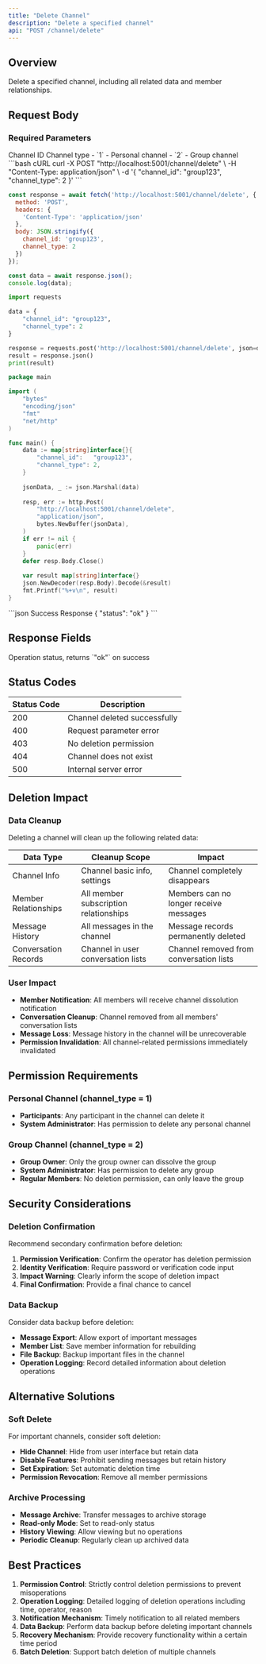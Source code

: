 ```yaml
---
title: "Delete Channel"
description: "Delete a specified channel"
api: "POST /channel/delete"
---
```


## Overview

Delete a specified channel, including all related data and member relationships.

## Request Body

### Required Parameters

<ParamField body="channel_id" type="string" required>
Channel ID
</ParamField>

<ParamField body="channel_type" type="integer" required>
Channel type
- `1` - Personal channel
- `2` - Group channel
</ParamField>

<RequestExample>
```bash cURL
curl -X POST "http://localhost:5001/channel/delete" \
  -H "Content-Type: application/json" \
  -d '{
    "channel_id": "group123",
    "channel_type": 2
  }'
```

```javascript JavaScript
const response = await fetch('http://localhost:5001/channel/delete', {
  method: 'POST',
  headers: {
    'Content-Type': 'application/json'
  },
  body: JSON.stringify({
    channel_id: 'group123',
    channel_type: 2
  })
});

const data = await response.json();
console.log(data);
```

```python Python
import requests

data = {
    "channel_id": "group123",
    "channel_type": 2
}

response = requests.post('http://localhost:5001/channel/delete', json=data)
result = response.json()
print(result)
```

```go Go
package main

import (
    "bytes"
    "encoding/json"
    "fmt"
    "net/http"
)

func main() {
    data := map[string]interface{}{
        "channel_id":   "group123",
        "channel_type": 2,
    }
    
    jsonData, _ := json.Marshal(data)
    
    resp, err := http.Post(
        "http://localhost:5001/channel/delete",
        "application/json",
        bytes.NewBuffer(jsonData),
    )
    if err != nil {
        panic(err)
    }
    defer resp.Body.Close()
    
    var result map[string]interface{}
    json.NewDecoder(resp.Body).Decode(&result)
    fmt.Printf("%+v\n", result)
}
```
</RequestExample>

<ResponseExample>
```json Success Response
{
  "status": "ok"
}
```
</ResponseExample>

## Response Fields

<ResponseField name="status" type="string" required>
Operation status, returns `"ok"` on success
</ResponseField>

## Status Codes

| Status Code | Description |
|-------------|-------------|
| 200 | Channel deleted successfully |
| 400 | Request parameter error |
| 403 | No deletion permission |
| 404 | Channel does not exist |
| 500 | Internal server error |

## Deletion Impact

### Data Cleanup

Deleting a channel will clean up the following related data:

| Data Type | Cleanup Scope | Impact |
|-----------|---------------|--------|
| Channel Info | Channel basic info, settings | Channel completely disappears |
| Member Relationships | All member subscription relationships | Members can no longer receive messages |
| Message History | All messages in the channel | Message records permanently deleted |
| Conversation Records | Channel in user conversation lists | Channel removed from conversation lists |

### User Impact

- **Member Notification**: All members will receive channel dissolution notification
- **Conversation Cleanup**: Channel removed from all members' conversation lists
- **Message Loss**: Message history in the channel will be unrecoverable
- **Permission Invalidation**: All channel-related permissions immediately invalidated

## Permission Requirements

### Personal Channel (channel_type = 1)

- **Participants**: Any participant in the channel can delete it
- **System Administrator**: Has permission to delete any personal channel

### Group Channel (channel_type = 2)

- **Group Owner**: Only the group owner can dissolve the group
- **System Administrator**: Has permission to delete any group
- **Regular Members**: No deletion permission, can only leave the group

## Security Considerations

### Deletion Confirmation

Recommend secondary confirmation before deletion:

1. **Permission Verification**: Confirm the operator has deletion permission
2. **Identity Verification**: Require password or verification code input
3. **Impact Warning**: Clearly inform the scope of deletion impact
4. **Final Confirmation**: Provide a final chance to cancel

### Data Backup

Consider data backup before deletion:

- **Message Export**: Allow export of important messages
- **Member List**: Save member information for rebuilding
- **File Backup**: Backup important files in the channel
- **Operation Logging**: Record detailed information about deletion operations

## Alternative Solutions

### Soft Delete

For important channels, consider soft deletion:

- **Hide Channel**: Hide from user interface but retain data
- **Disable Features**: Prohibit sending messages but retain history
- **Set Expiration**: Set automatic deletion time
- **Permission Revocation**: Remove all member permissions

### Archive Processing

- **Message Archive**: Transfer messages to archive storage
- **Read-only Mode**: Set to read-only status
- **History Viewing**: Allow viewing but no operations
- **Periodic Cleanup**: Regularly clean up archived data

## Best Practices

1. **Permission Control**: Strictly control deletion permissions to prevent misoperations
2. **Operation Logging**: Detailed logging of deletion operations including time, operator, reason
3. **Notification Mechanism**: Timely notification to all related members
4. **Data Backup**: Perform data backup before deleting important channels
5. **Recovery Mechanism**: Provide recovery functionality within a certain time period
6. **Batch Deletion**: Support batch deletion of multiple channels
